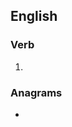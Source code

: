 ==English==

===Verb===
{{head|en|verb form}}

# {{en-third-person singular of|amerce}}

===Anagrams===
* {{l|en|racemes}}